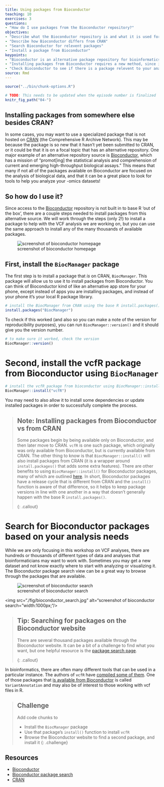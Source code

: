 ```yaml
---
title: Using packages from Bioconductor
teaching: 10
exercises: 3
questions:
- "How do I use packages from the Bioconductor repository?"
objectives:
- "Describe what the Bioconductor repository is and what it is used for"
- "Describe how Bioconductor differs from CRAN"
- "Search Bioconductor for relevent packages"
- "Install a package from Bioconductor"
keypoints:
- "Bioconductor is an alternative package repository for bioinformatics packages."
- "Installing packages from Bioconductor requires a new method, since it is not compatible with the `install.packages()` function used for CRAN."
- "Check Bioconductor to see if there is a package relevent to your analysis before writing code yourself."
source: Rmd
---
```


```r
source("../bin/chunk-options.R")

# TODO: This needs to be updated when the episode number is finalized
knitr_fig_path("04-")
```

<!-- example of rendered lesson https://datacarpentry.org/genomics-r-intro/02-r-basics/index.html -->

## Installing packages from somewhere else besides CRAN?

In some cases, you may want to use a specialized package that is not hosted on [CRAN](https://cran.r-project.org/) (the Comprehensive R Archive Network). This may be because the package is so new that it hasn't yet been submitted to CRAN, or it could be that it is on a focal topic that has an alternative repository. One major example of an alternative repository source is [Bioconductor](https://bioconductor.org/), which has a mission of "promot[ing] the statistical analysis and comprehension of current and emerging high-throughput biological assays." This means that many if not all of the packages available on Bioconductor are focused on the analysis of biological data, and that it can be a great place to look for tools to help you analyze your -omics datasets!

## So how do I use it?

Since access to the [Bioconductor](https://bioconductor.org/) repository is not built in to base R 'out of the box', there are a couple steps needed to install packages from this alternative source. We will work through the steps (only 2!) to install a package to help with the VCF analysis we are working on, but you can use the same approach to install any of the many thousands of available packages.

![screenshot of bioconductor homepage](fig/bioconductor_website_screenshot.jpg)

## First, install the `BiocManager` package

The first step is to install a package that *is* on CRAN, `BiocManager`. This package will allow us to use it to install packages from Bioconductor. You can think of Bioconductor kind of like an alternative app store for your phone, except instead of apps you are installing packages, and instead of your phone it's your local R package library.

```r
# install the BiocManager from CRAN using the base R install.packages() function
install.packages("BiocManager")
```

To check if this worked (and also so you can make a note of the version for reproducibility purposes), you can run `BiocManager::version()` and it should give you the version number.

```r
# to make sure it worked, check the version
BiocManager::version()
```

# Second, install the vcfR package from Bioconductor using `BiocManager`

```r
# install the vcfR package from bioconductor using BiocManager::install()
BiocManager::install("vcfR")
```
You may need to also allow it to install some dependencies or update installed packages in order to successfully complete the process.

> ## Note: Installing packages from Bioconductor vs from CRAN
> Some packages begin by being available only on Bioconductor, and then later
> move to CRAN. `vcfR` is one such package, which originally was only available
> from Bioconductor, but is currently available from CRAN. The other thing to
> know is that `BiocManager::install()` will also install packages from CRAN (it
> is a wrapper around `install.packages()` that adds some extra features). There
> are other benefits to using `BiocManager::install()` for Bioconductor
> packages, many of which are outlined
> [here](https://www.bioconductor.org/install/). In short, Bioconductor packages
> have a release cycle that is different from CRAN and the `install()` function
> is aware of that difference, so it helps to keep package versions in line with
> one another in a way that doesn't generally happen with the base R
> `install.packages()`.
>
{: .callout}


# Search for Bioconductor packages based on your analysis needs

While we are only focusing in this workshop on VCF analyses, there are hundreds or thousands of different types of data and analyses that bioinformaticians may want to work with. Sometimes you may get a new dataset and not know exactly where to start with analyzing or visualizing it. The Bioconductor package search view can be a great way to browse through the packages that are available.

![screenshot of bioconductor search](./fig/bioconductor_search.jpg)

<img src="./fig/bioconductor_search.jpg" alt="screenshot of bioconductor search="width:1000px;"/>

> ## Tip: Searching for packages on the Bioconductor website
>
> There are several thousand packages available through the Bioconductor website.
> It can be a bit of a challenge to find what you want, but one helpful resource
> is the [package search page](https://bioconductor.org/packages/release/BiocViews.html#___Software).
>
{: .callout}

In bioinformatics, there are often many different tools that can be used in a
particular instance. The authors of `vcfR` have [compiled some of
them](https://github.com/knausb/vcfR#software-that-produce-vcf-files). One of
those packages that [is available from
Bioconductor](https://bioconductor.org/packages/release/bioc/html/VariantAnnotation.html)
is called `VariantAnnotation` and may also be of interest to those working with
vcf files in R.

> ## Challenge
>
> Add code chunks to
>
> - Install the `BiocManager` package
> - Use that package's `install()` function to install `vcfR`
> - Browse the Bioconductor website to find a second package, and install it
{: .challenge}

## Resources

- [Bioconductor](https://bioconductor.org/)
- [Bioconductor package search](https://bioconductor.org/packages/release/BiocViews.html#___Software)
- [CRAN](https://cran.r-project.org/)
